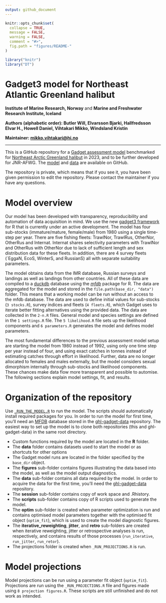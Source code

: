 ```yaml
---
output: github_document
---
```


```r
knitr::opts_chunk$set(
  collapse = TRUE,
  message = FALSE,
  warning = FALSE,
  comment = "#>",
  fig.path = "figures/README-"
)

library("knitr")
library("DT")
```

# Gadget3 model for Northeast Atlantic Greenland halibut
**Institute of Marine Research, Norway** and **Marine and Freshwater Research Institute, Iceland**

**Authors (alphabetic order): Butler Will, Elvarsson Bjarki, Hallfredsson Elvar H., Howell Daniel, Vihtakari Mikko, Windsland Kristin**

**Maintainer: <mikko.vihtakari@hi.no>** 

----

This is a GitHub repository for a [Gadget assessment model](https://gadget-framework.github.io/gadget3/) benchmarked for [Northeast Arctic Greenland halibut](https://www.ices.dk/community/groups/Pages/AFWG.aspx) in 2023, and to be further developed for JNR-AFWG. The [model](https://github.com/deepWaterIMR/ghl-gadget3) and [data](https://github.com/deepWaterIMR/ghl-gadget-data) are available on GitHub. 

The repository is private, which means that if you see it, you have been given permission to edit the repository. Please contact the maintainer if you have any questions.

# Model overview

Our model has been developed with transparency, reproducibility and automation of data acquisition in mind. We use the new [gadget3 framework](https://gadget-framework.github.io/gadget3/) for R that is currently under an active development. The model has four sub-stocks (immature/mature, female/male) from 1980 using a single time-step per year. There are five fishing fleets: TrawlNor, TrawlRus, OtherNor, OtherRus and Internat. Internat shares selectivity parameters with TrawlNor and OtherRus with OtherNor due to lack of sufficient length and sex distribution data for these fleets. In addition, there are 4 survey fleets (`EggaN, EcoS, WinterS, and RussianS) all with separate suitability parameters. 

The model obtains data from the IMR database, Russian surveys and landings as well as landings from other countries. All of these data are compiled to a [duckdb](https://cran.r-project.org/web/packages/duckdb/index.html) database using the [*mfdb*](https://cran.r-project.org/web/packages/mfdb/index.html) package for R. The data are aggregated for the model and stored in the `file.path(base_dir, "data")` folder. This means that a working model can be run without an access to the mfdb database. The data are used to define initial values for sub-stocks (`3 stocks.R`), survey indices and fleets (`4 fleets.R`), which Gadget uses to iterate better fitting alternatives using the provided data. The data are collected in the `2-n.R` files. General model and species settings are defined in the `1 settings.R` file. The `5 likelihood.R` file sets up the likelihood components and `6 parameters.R` generates the model and defines model parameters. 

The most fundamental differences to the previous assessment model setup are starting the model from 1980 instead of 1992, using only one time step per year instead of four, and using exact catches in tonnes instead of estimating catches through effort in likelihood. Further, data are no longer allocated to females and males externally, but the model considers sexual dimorphism internally through sub-stocks and likelihood components. These chances make data flow more transparent and possible to automise. The following sections explain model settings, fit, and results.

# Organization of the repository

Use [`_RUN_THE_MODEL.R`](https://github.com/DeepWaterIMR/ghl-gadget3/blob/master/_RUN_THE_MODEL.R) to run the model. The scripts should automatically install required packages for you. In order to run the model for first time, you'll need an [MFDB](https://cran.r-project.org/web/packages/mfdb/index.html) database stored in the [ghl-gadget-data](https://github.com/DeepWaterIMR/ghl-gadget-data) repository. The easiest way to set up the model is to clone both repositories (this and ghl-gadget-data) in the same root directory. 

* Custom functions required by the model are located in the **R** folder.
* The **data** folder contains datasets used to start the model or as shortcuts for other options
* The Gadget model runs are located in the folder specified by the `base_dir` object. 
* The **figures** sub-folder contains figures illustrating the data based into the model, as well as the model output diagnostics.
* The **data** sub-folder contains all data required by the model. In order to acquire the data for the first time, you'll need the [ghl-gadget-data](https://github.com/DeepWaterIMR/ghl-gadget-data) repository.
* The **session** sub-folder contains copy of work space and .Rhistory.
* The **scripts** sub-folder contains copy of R scripts used to generate the model.
* The **optim** sub-folder is created when parameter optimization is run and contains optimised model parameters together with the optimised fit object (`optim_fit`), which is used to create the model diagnostic figures.
* The **iterative_reweighting**, **jitter**, and **retro** sub-folders are created when iterative reweighting, jitter or retrospective analyses is run, respectively, and contains results of those processes (`run_iterative`, `run_jitter`, `run_retor`). 
* The projections folder is created when `_RUN_PROJECTIONS.R` is run.

# Model projections

Model projections can be run using a parameter fit object (`optim_fit`). Projections are run using the `_RUN_PROJECTIONS.R` file and figures made using `8 projection figures.R`. These scripts are still unfinished and do not work as intended. 
